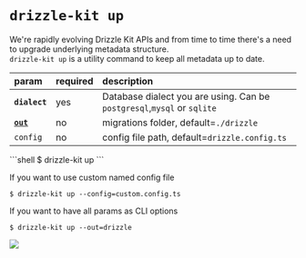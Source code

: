 
# `drizzle-kit up`
We're rapidly evolving Drizzle Kit APIs and from time to time there's a need to upgrade underlying metadata structure.  
`drizzle-kit up` is a utility command to keep all metadata up to date.  

| param                             | required | description                                   |
| :-------------------------------- | :------- | :-------------------------------------------- |
| **`dialect`**    | yes      | Database dialect you are using. Can be `postgresql`,`mysql` or `sqlite` |
| **[`out`](/kit-docs/conf#migrations-folder)** | no       | migrations folder, default=`./drizzle`        |
| `config`                          | no       | config file path, default=`drizzle.config.ts` |

<Section>
```shell
$ drizzle-kit up
```
</Section>

If you want to use custom named config file

```shell
$ drizzle-kit up --config=custom.config.ts
```

If you want to have all params as CLI options

```shell
$ drizzle-kit up --out=drizzle
```

![](@/assets/gifs/up_mysql.gif)

